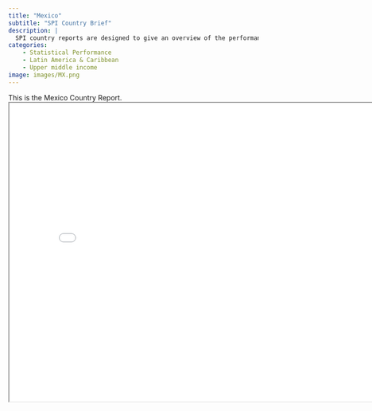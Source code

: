 ```yaml
---
title: "Mexico"
subtitle: "SPI Country Brief"
description: |
  SPI country reports are designed to give an overview of the performance of Mexico.
categories:
    - Statistical Performance
    - Latin America & Caribbean
    - Upper middle income
image: images/MX.png
---
```


This is the Mexico Country Report.
<iframe src="charts/Mexico_chart.html" width="800" height="600"></iframe>

